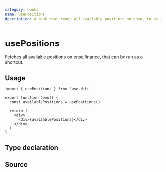 ```yaml
---
category: hooks
name: usePositions
description: A hook that reads all available positions on enso, to be run as a shortcut
---
```


# usePositions

Fetches all available positions on enso.finance, that can be run as a shortcut.

## Usage

```tsx
import { usePositions } from 'use-defi'

export function Demo() {
  const availablePositions = usePositions()

  return (
    <div>
      <div>{availablePositions}</div>
    </div>
  )
}
```

## Type declaration

## Source

<Source name="usePositions" />
